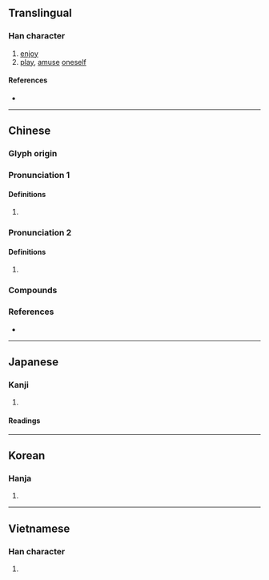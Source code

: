 {{character info/new}}
==Translingual==

===Han character===
{{Han char|rn=38|rad=女|as=12|sn=15|four=44465|canj=VGRR|ids=⿰女喜}}

# [[enjoy]]
# [[play]], [[amuse]] [[oneself]]

====References====
* {{Han ref|kx=0271.280|dkj=06736|dj=0539.200|hdz=21079.020|uh=5B09|ud=23305|bh=BC5E|bd=48222}}

----

==Chinese==
{{zh-forms}}

===Glyph origin===
{{Han etym}}

===Pronunciation 1===
{{zh-pron
|m=xī
|c=hei1
|mn=hi
|mc=y
|oc=y
|cat=
}}

====Definitions====
{{zh-hanzi}}

# {{rfdef|zh}}

===Pronunciation 2===
{{zh-pron
|m=xǐ
|c=hei2
|mc=
|oc=
|cat=
}}

====Definitions====
{{zh-hanzi}}

# {{zh-used2|n}}

===Compounds===
{{zh-der|兒嬉|妺嬉|嬉嬉|嬉弄|嬉戲|嬉水|嬉皮|嬉皮笑臉|嬉笑|嬉笑怒罵|嬉逐|嬉遊|嬉鬧|文恬武嬉|耍嬉|酣嬉淋漓}}

===References===
* {{R:yue:Hanzi}}

----

==Japanese==

===Kanji===
{{ja-kanji|grade=uc|rs=女12}}

# {{defn|lang=ja|sort=女12}}

====Readings====
{{ja-readings
|goon=き
|kanon=き
|kun=たの-しむ, うれ-し.い
}}

----

==Korean==

===Hanja===
{{ko-hanja|hangeul=희|rv=hui|mr=hŭi}}

# {{defn|lang=ko|sort=女12}}

----

==Vietnamese==

===Han character===
{{vi-hantu|[[hi]]|rs=女12}}

# {{defn|lang=vi|sort=女12}}
